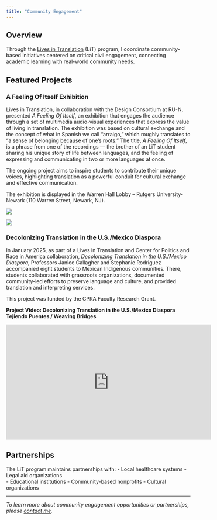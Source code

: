 ```yaml
---
title: "Community Engagement"
---
```


## Overview

Through the [Lives in Translation](https://sasn.rutgers.edu/lives-translation) (LiT) program, I coordinate community-based initiatives centered on critical civil engagement, connecting academic learning with real-world community needs.

## Featured Projects

### A Feeling Of Itself Exhibition

Lives in Translation, in collaboration with the Design Consortium at RU-N, presented *A Feeling Of Itself*, an exhibition that engages the audience through a set of multimedia audio-visual experiences that express the value of living in translation. The exhibition was based on cultural exchange and the concept of what in Spanish we call "arraigo," which roughly translates to "a sense of belonging because of one's roots." The title, *A Feeling Of Itself*, is a phrase from one of the recordings — the brother of an LiT student sharing his unique story of life between languages, and the feeling of expressing and communicating in two or more languages at once.

The ongoing project aims to inspire students to contribute their unique voices, highlighting translation as a powerful conduit for cultural exchange and effective communication.

The exhibition is displayed in the Warren Hall Lobby – Rutgers
University-Newark (110 Warren Street, Newark, NJ).  

::: {layout="[50, 50]"}
![](assets/exhibition-photo1.jpg)

![](assets/exhibition-photo2.jpg)
:::

### Decolonizing Translation in the U.S./Mexico Diaspora

In January 2025, as part of a Lives in Translation and Center for Politics and Race in America collaboration, *Decolonizing Translation in the U.S./Mexico Diaspora*, Professors Janice Gallagher and Stephanie Rodriguez accompanied eight students to Mexican Indigenous communities. There, students collaborated with grassroots organizations, documented community-led efforts to preserve language and culture, and provided translation and interpreting services.

This project was funded by the CPRA Faculty Research Grant.

**Project Video: Decolonizing Translation in the U.S./Mexico Diaspora Tejiendo Puentes / Weaving Bridges**

<iframe width="560" height="315" src="https://www.youtube.com/embed/3M9mbtGamEs" title="Decolonizing Translation in the U.S./Mexico Diaspora Tejiendo Puentes / Weaving Bridges" frameborder="0" allow="accelerometer; autoplay; clipboard-write; encrypted-media; gyroscope; picture-in-picture; web-share" allowfullscreen></iframe>

## Partnerships

The LiT program maintains partnerships with:
- Local healthcare systems
- Legal aid organizations  
- Educational institutions
- Community-based nonprofits
- Cultural organizations

---

*To learn more about community engagement opportunities or partnerships, please [contact me](mailto:stephanie.rodrig@rutgers.edu).*